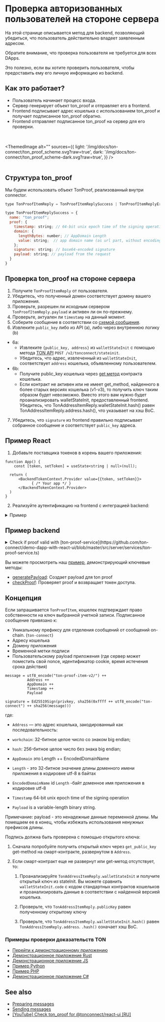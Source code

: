 

# Проверка авторизованных пользователей на стороне сервера

На этой странице описывается метод для backend, позволяющий убедиться, что пользователь действительно владеет заявленным адресом.

Обратите внимание, что проверка пользователя не требуется для всех DApps.

Это полезно, если вы хотите проверить пользователя, чтобы предоставить ему его личную информацию из backend.

## Как это работает?

- Пользователь начинает процесс входа.
- Сервер генерирует объект ton_proof и отправляет его в frontend.
- Frontend подписывает адрес кошелька с использованием ton_proof и получает подписанное ton_proof обратно.
- Frontend отправляет подписанное ton_proof на сервер для его проверки.

<br></br>
<ThemedImage
    alt=""
    sources={{
        light: '/img/docs/ton-connect/ton_proof_scheme.svg?raw=true',
        dark: '/img/docs/ton-connect/ton_proof_scheme-dark.svg?raw=true',
    }}
/>
<br></br>

## Структура ton_proof

Мы будем использовать объект TonProof, реализованный внутри connector.

```js
type TonProofItemReply = TonProofItemReplySuccess | TonProofItemReplyError;

type TonProofItemReplySuccess = {
  name: "ton_proof";
  proof: {
    timestamp: string; // 64-bit unix epoch time of the signing operation (seconds)
    domain: {
      lengthBytes: number; // AppDomain Length
      value: string;  // app domain name (as url part, without encoding)
    };
    signature: string; // base64-encoded signature
    payload: string; // payload from the request
  }
}

```

## Проверка ton_proof на стороне сервера

1. Получите `TonProofItemReply` от пользователя.
2. Убедитесь, что полученный домен соответствует домену вашего приложения.
3. Проверьте, разрешен ли исходным сервером `TonProofItemReply.payload` и активен ли он по-прежнему.
4. Проверьте, актуален ли `timestamp` на данный момент.
5. Соберите сообщение в соответствии со [схемой сообщения](/v3/guidelines/ton-connect/guidelines/verifying-signed-in-users#concept-explanation).
6. Извлеките `public_key` либо из API (a), либо через внутреннюю логику (b)

- 6a:
  - Извлеките `{public_key, address}` из `walletStateInit` с помощью метода [TON API](https://docs.tonconsole.com/tonapi#:~:text=/v2/-,tonconnect,-/stateinit) `POST /v2/tonconnect/stateinit`.
  - Убедитесь, что адрес, извлеченный из `walletStateInit`, соответствует `address` кошелька, объявленному пользователем.
- 6b:
  - Получите public_key кошелька через [get метод](https://github.com/ton-blockchain/wallet-contract/blob/main/func/wallet-v4-code.fc#L174) контракта кошелька.
  - Если контракт не активен или не имеет get_method, найденного в более старых версиях кошелька (v1-v3), то получить ключ таким образом будет невозможно. Вместо этого вам нужно будет проанализировать walletStateInit, предоставленный frontend. Убедитесь, что TonAddressItemReply.walletStateInit.hash() равен TonAddressItemReply.address.hash(), что указывает на хэш BoC.

7. Убедитесь, что `signature` из frontend правильно подписывает собранное сообщение и соответствует `public_key` адреса.

## Пример React

1. Добавьте поставщика токенов в корень вашего приложения:

```tsx
function App() {
    const [token, setToken] = useState<string | null>(null);

  return (
      <BackendTokenContext.Provider value={{token, setToken}}>
            { /* Your app */ }
      </BackendTokenContext.Provider>
  )
}
```

2. Реализуйте аутентификацию на frontend с интеграцией backend:

<details>
<summary>Пример</summary>

```tsx
import {useContext, useEffect, useRef} from "react";
import {BackendTokenContext} from "./BackendTokenContext";
import {useIsConnectionRestored, useTonConnectUI, useTonWallet} from "@tonconnect/ui-react";
import {backendAuth} from "./backend-auth";

const localStorageKey = 'my-dapp-auth-token';
const payloadTTLMS = 1000 * 60 * 20;

export function useBackendAuth() {
    const { setToken } = useContext(BackendTokenContext);
    const isConnectionRestored = useIsConnectionRestored();
    const wallet = useTonWallet();
    const [tonConnectUI] = useTonConnectUI();
    const interval = useRef<ReturnType<typeof setInterval> | undefined>();

    useEffect(() => {
        if (!isConnectionRestored || !setToken) {
            return;
        }

        clearInterval(interval.current);

        if (!wallet) {
            localStorage.removeItem(localStorageKey);
            setToken(null);

            const refreshPayload = async () => {
                tonConnectUI.setConnectRequestParameters({ state: 'loading' });

                const value = await backendAuth.generatePayload();
                if (!value) {
                    tonConnectUI.setConnectRequestParameters(null);
                } else {
                    tonConnectUI.setConnectRequestParameters({state: 'ready', value});
                }
            }

            refreshPayload();
            setInterval(refreshPayload, payloadTTLMS);
            return;
        }

        const token = localStorage.getItem(localStorageKey);
        if (token) {
            setToken(token);
            return;
        }

        if (wallet.connectItems?.tonProof && !('error' in wallet.connectItems.tonProof)) {
            backendAuth.checkProof(wallet.connectItems.tonProof.proof, wallet.account).then(result => {
                if (result) {
                    setToken(result);
                    localStorage.setItem(localStorageKey, result);
                } else {
                    alert('Please try another wallet');
                    tonConnectUI.disconnect();
                }
            })
        } else {
            alert('Please try another wallet');
            tonConnectUI.disconnect();
        }

    }, [wallet, isConnectionRestored, setToken])
}
```

</details>

## Пример backend

<details>
<summary>Check if proof valid with [ton-proof-service](https://github.com/ton-connect/demo-dapp-with-react-ui/blob/master/src/server/services/ton-proof-service.ts)</summary>

```tsx
'use server'
import {Address, Cell, contractAddress, loadStateInit, TonClient4} from '@ton/ton'


export async function isValid(proof, account) {
    const payload = {
					address: account.address,
					public_key: account.publicKey,
					proof: {
						...proof,
						state_init: account.walletStateInit
					}
	  }
    const stateInit = loadStateInit(Cell.fromBase64(payload.proof.state_init).beginParse())
	  const client = new TonClient4({
		  endpoint: 'https://mainnet-v4.tonhubapi.com'
	  })
	  const masterAt = await client.getLastBlock()
	  const result = await client.runMethod(masterAt.last.seqno, Address.parse(payload.address), 'get_public_key', [])
	  const publicKey = Buffer.from(result.reader.readBigNumber().toString(16).padStart(64, '0'), 'hex')
	  if (!publicKey) {
		  return false
	  }
	  const wantedPublicKey = Buffer.from(payload.public_key, 'hex')
	  if (!publicKey.equals(wantedPublicKey)) {
		  return false
	  }
	  const wantedAddress = Address.parse(payload.address)
	  const address = contractAddress(wantedAddress.workChain, stateInit)
	  if (!address.equals(wantedAddress)) {
		  return false
	  }
	  const now = Math.floor(Date.now() / 1000)
	  if (now - (60 * 15) > payload.proof.timestamp) {
		  return false
	  }
    return true
  }

```

</details>

Вы можете просмотреть наш [пример](https://github.com/ton-connect/demo-dapp-with-react-ui/tree/master/src/server), демонстрирующий ключевые методы:

- [generatePayload](https://github.com/ton-connect/demo-dapp-with-react-ui/blob/master/src/server/api/generate-payload.ts): Создает payload для ton proof
- [checkProof](https://github.com/ton-connect/demo-dapp-with-react-ui/blob/master/src/server/api/check-proof.ts): Проверяет proof и возвращает токен доступа.

## Концепция

Если запрашивается `TonProofItem`, кошелек подтверждает право собственности на ключ выбранной учетной записи. Подписанное сообщение привязано к:

- Уникальному префиксу для отделения сообщений от сообщений on-chain. (`ton-connect`)
- Адресу кошелька
- Домену приложения
- Временной метки подписи
- Пользовательскому payload приложения (где сервер может поместить свой nonce, идентификатор cookie, время истечения срока действия)

```
message = utf8_encode("ton-proof-item-v2/") ++
          Address ++
          AppDomain ++
          Timestamp ++
          Payload

signature = Ed25519Sign(privkey, sha256(0xffff ++ utf8_encode("ton-connect") ++ sha256(message)))
```

где:

- `Address` — это адрес кошелька, закодированный как последовательность:
- `workchain`: 32-битное целое число со знаком big endian;
- `hash`: 256-битное целое число без знака big endian;
- `AppDomain` это Length ++ EncodedDomainName


- `Length` - это 32-битное значение длины доменного имени приложения в кодировке utf-8 в байтах
- `EncodedDomainName` id `Length` -байт доменное имя приложения в кодировке utf-8


- `Timestamp` 64-bit unix epoch time of the signing operation
- `Payload` is a variable-length binary string.

Примечание: payload - это ненадежные данные переменной длины. Мы помещаем ее в конец, чтобы избежать использования ненужных префиксов длины.

Подпись должна быть проверена с помощью открытого ключа:

1. Сначала попробуйте получить открытый ключ через `get_public_key` get-method на смарт-контракте, развернутом в `Address`.

2. Если смарт-контракт еще не развернут или get-метод отсутствует, то:

   1. Проанализируйте `TonAddressItemReply.walletStateInit` и получите открытый ключ из stateInit. Вы можете сравнить `walletStateInit.code` с кодом стандартных контрактов кошельков и проанализировать данные в соответствии с найденной версией кошелька.

   2. Проверьте, что `TonAddressItemReply.publicKey` равен полученному открытому ключу

   3. Проверьте, что `TonAddressItemReply.walletStateInit.hash()` равен `TonAddressItemReply.address`. `.hash()` означает хэш BoC.

### Примеры проверки доказательств TON

- [Перейти к демонстрационному приложению](https://github.com/ton-connect/demo-dapp-backend)
- [Демонстрационное приложение Rust](https://github.com/liketurbo/demo-dapp-backend-rs)
- [Демонстрационное приложение JS](https://github.com/liketurbo/demo-dapp-backend-js)
- [Пример Python](https://github.com/XaBbl4/pytonconnect/blob/main/examples/check_proof.py)
- [Пример PHP](https://github.com/vladimirfokingithub/Ton-Connect-Proof-Php-Check)
- [Демонстрационное приложение C#](https://github.com/WinoGarcia/TonProof.NET)

## See also

- [Preparing messages](/v3/guidelines/ton-connect/guidelines/preparing-messages)
- [Sending messages](/v3/guidelines/ton-connect/guidelines/sending-messages)
- [[YouTube] Check ton_proof for @tonconnect/react-ui [RU]](https://youtu.be/wIMbkJHv0Fs?list=PLyDBPwv9EPsCJ226xS5_dKmXXxWx1CKz_&t=2971)

<Feedback />
